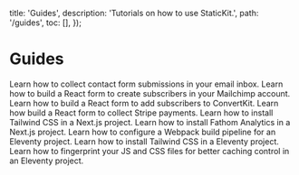 
  title: 'Guides',
  description: 'Tutorials on how to use StaticKit.',
  path: '/guides',
  toc: [],
});

# Guides

<GuideItem title="How To Build a Contact Form with React" href="/guides/contact-form-react">
  Learn how to collect contact form submissions in your email inbox.
</GuideItem>

<GuideItem title="How To Build a Mailchimp Form with React" href="/guides/mailchimp-react">
  Learn how to build a React form to create subscribers in your Mailchimp account.
</GuideItem>

<GuideItem title="How To Build a ConvertKit Form with React" href="/guides/convertkit-react">
  Learn how to build a React form to add subscribers to ConvertKit.
</GuideItem>

<GuideItem title="How To Build a Stripe Form with React" href="/guides/stripe-payments-react">
  Learn how build a React form to collect Stripe payments.
</GuideItem>

<GuideItem title="How To Use Tailwind CSS with Next.js" href="/guides/next-js-tailwind">
  Learn how to install Tailwind CSS in a Next.js project.
</GuideItem>

<GuideItem title="How To Use Fathom Analytics with Next.js" href="/guides/fathom-analytics-next-js">
  Learn how to install Fathom Analytics in a Next.js project.
</GuideItem>

<GuideItem title="How To Use Webpack in an Eleventy Project" href="/guides/eleventy-webpack">
  Learn how to configure a Webpack build pipeline for an Eleventy project.
</GuideItem>

<GuideItem title="How To Use Tailwind CSS with Eleventy" href="/guides/eleventy-tailwind">
  Learn how to install Tailwind CSS in a Eleventy project.
</GuideItem>

<GuideItem title="How To Use Asset Fingerprinting with Eleventy" href="/guides/eleventy-asset-fingerprinting">
  Learn how to fingerprint your JS and CSS files for better caching control in an Eleventy project.
</GuideItem>
